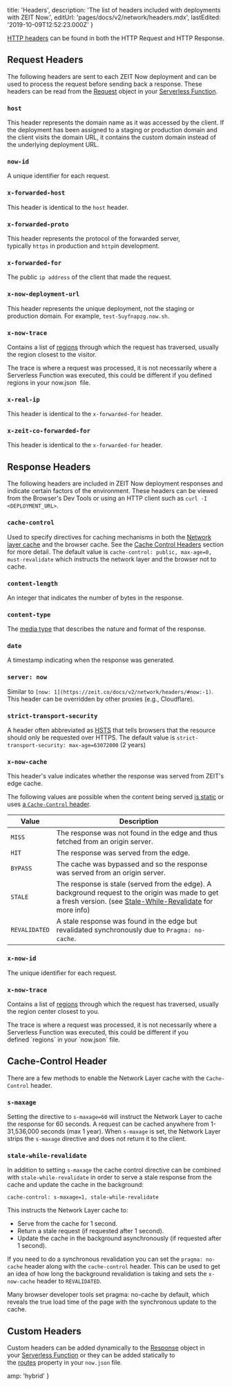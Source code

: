 
  title: 'Headers',
  description: 'The list of headers included with deployments with ZEIT Now.',
  editUrl: 'pages/docs/v2/network/headers.mdx',
  lastEdited: '2019-10-09T12:52:23.000Z'
}

[HTTP headers](https://developer.mozilla.org/en-US/docs/Web/HTTP/Headers) can be found in both the HTTP Request and HTTP Response.

## Request Headers

The following headers are sent to each ZEIT Now deployment and can be used to process the request before sending back a response. These headers can be read from the [Request](https://nodejs.org/api/http.html#http_message_headers) object in your [Serverless Function](/docs/v2/advanced/concepts/serverless-functions/).

### `host`

This header represents the domain name as it was accessed by the client. If the deployment has been assigned to a staging or production domain and the client visits the domain URL, it contains the custom domain instead of the underlying deployment URL.

### `now-id`

A unique identifier for each request.

### `x-forwarded-host`

This header is identical to the `host` header.

### `x-forwarded-proto`

This header represents the protocol of the forwarded server, typically `https` in production and `http`in development.

### `x-forwarded-for`

The public `ip address` of the client that made the request.

### `x-now-deployment-url`

This header represents the unique deployment, not the staging or production domain. For example, `test-5uyfnapzg.now.sh`.

### `x-now-trace`

Contains a list of [regions](/docs/v2/advanced/platform/regions-and-providers/) through which the request has traversed, usually the region closest to the visitor.

<Note>
  The trace is where a request was processed, it is not necessarily where a
  Serverless Function was executed, this could be different if you defined 
  <InlineCode>regions</InlineCode> in your <InlineCode>now.json</InlineCode>
   file.
</Note>

### `x-real-ip`

This header is identical to the `x-forwarded-for` header.

### `x-zeit-co-forwarded-for`

This header is identical to the `x-forwarded-for` header.

## Response Headers

The following headers are included in ZEIT Now deployment responses and indicate certain factors of the environment. These headers can be viewed from the Browser's Dev Tools or using an HTTP client such as `curl -I <DEPLOYMENT_URL>`.

### `cache-control`

Used to specify directives for caching mechanisms in both the [Network layer cache](/docs/v2/network/caching/) and the browser cache. See the [Cache Control Headers](/docs/v2/network/headers/#cache-control-header) section for more detail. The default value is `cache-control: public, max-age=0, must-revalidate` which instructs the network layer and the browser not to cache.

### `content-length`

An integer that indicates the number of bytes in the response.

### `content-type`

The [media type](https://developer.mozilla.org/en-US/docs/Web/HTTP/Basics_of_HTTP/MIME_types) that describes the nature and format of the response.

### `date`

A timestamp indicating when the response was generated.

### `server: now`

Similar to `[now: 1](https://zeit.co/docs/v2/network/headers/#now:-1)`. This header can be overridden by other proxies (e.g., Cloudflare).

### `strict-transport-security`

A header often abbreviated as [HSTS](https://developer.mozilla.org/en-US/docs/Glossary/HSTS) that tells browsers that the resource should only be requested over HTTPS. The default value is `strict-transport-security: max-age=63072000` (2 years)

### `x-now-cache`

This header's value indicates whether the response was served from ZEIT's edge cache.

The following values are possible when the content being served [is static](/docs/v2/network/caching/#caching-static-files) or uses [a `Cache-Control` header](/docs/v2/network/caching).

| Value         | Description                                                                                                                                                                                                      |
| ------------- | ---------------------------------------------------------------------------------------------------------------------------------------------------------------------------------------------------------------- |
| `MISS`        | The response was not found in the edge and thus fetched from an origin server.                                                                                                                                   |
| `HIT`         | The response was served from the edge.                                                                                                                                                                           |
| `BYPASS`      | The cache was bypassed and so the response was served from an origin server.                                                                                                                                     |
| `STALE`       | The response is stale (served from the edge). A background request to the origin was made to get a fresh version. (see [Stale-While-Revalidate](/docs/v2/network/caching/#stale-while-revalidate) for more info) |
| `REVALIDATED` | A stale response was found in the edge but revalidated synchronously due to `Pragma: no-cache`.                                                                                                                  |

### `x-now-id`

The unique identifier for each request.

### `x-now-trace`

Contains a list of [regions](/docs/v2/advanced/platform/regions-and-providers/) through which the request has traversed, usually the region center closest to you.

<Note>
  The trace is where a request was processed, it is not necessarily where a
  Serverless Function was executed, this could be different if you
  defined `regions` in your `now.json` file.
</Note>

## Cache-Control Header

There are a few methods to enable the Network Layer cache with the `Cache-Control` header.

### `s-maxage`

Setting the directive to `s-maxage=60` will instruct the Network Layer to cache the response for 60 seconds. A request can be cached anywhere from 1-31,536,000 seconds (max 1 year). When `s-maxage` is set, the Network Layer strips the `s-maxage` directive and does not return it to the client.

### `stale-while-revalidate`

In addition to setting `s-maxage` the cache control directive can be combined with `stale-while-revalidate` in order to serve a stale response from the cache and update the cache in the background:

```
cache-control: s-maxage=1, stale-while-revalidate
```

This instructs the Network Layer cache to:

- Serve from the cache for 1 second.
- Return a stale request (if requested after 1 second).
- Update the cache in the background asynchronously (if requested after 1 second).

If you need to do a synchronous revalidation you can set the `pragma: no-cache` header along with the `cache-control` header. This can be used to get an idea of how long the background revalidation is taking and sets the `x-now-cache` header to `REVALIDATED`.

<Note>
  Many browser developer tools set <InlineCode>pragma: no-cache</InlineCode> by
  default, which reveals the true load time of the page with the synchronous
  update to the cache.
</Note>

## Custom Headers

Custom headers can be added dynamically to the [Response](https://nodejs.org/api/http.html#http_response_setheader_name_value) object in your [Serverless Function](/docs/v2/advanced/concepts/serverless-functions/) or they can be added statically to the [routes](/docs/v2/advanced/routes/#headers) property in your `now.json` file.


  amp: 'hybrid'
}
